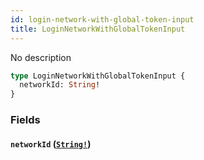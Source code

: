 ```yaml
---
id: login-network-with-global-token-input
title: LoginNetworkWithGlobalTokenInput
---
```


No description

```graphql
type LoginNetworkWithGlobalTokenInput {
  networkId: String!
}
```

### Fields

#### `networkId` ([`String!`](/docs/graphql/scalars/string))
